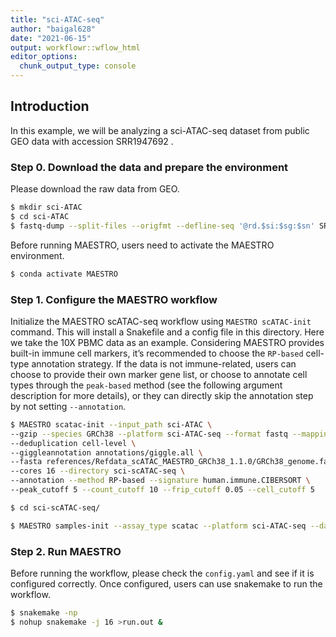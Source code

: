 ```yaml
---
title: "sci-ATAC-seq"
author: "baigal628"
date: "2021-06-15"
output: workflowr::wflow_html
editor_options:
  chunk_output_type: console
---
```


## Introduction

In this example, we will be analyzing a sci-ATAC-seq dataset from public GEO data with accession SRR1947692 .

### Step 0. Download the data and prepare the environment

Please download the raw data from GEO.

```bash
$ mkdir sci-ATAC
$ cd sci-ATAC
$ fastq-dump --split-files --origfmt --defline-seq '@rd.$si:$sg:$sn' SRR1947692
```

Before running MAESTRO, users need to activate the MAESTRO environment.

```bash
$ conda activate MAESTRO
```


### Step 1. Configure the MAESTRO workflow
Initialize the MAESTRO scATAC-seq workflow using `MAESTRO scATAC-init` command. This will install a Snakefile and a config file in this directory. Here we take the 10X PBMC data as an example. Considering MAESTRO provides built-in immune cell markers, it's recommended to choose the `RP-based` cell-type annotation strategy. If the data is not immune-related, users can choose to provide their own marker gene list, or choose to annotate cell types through the `peak-based` method (see the following argument description for more details), or they can directly skip the annotation step by not setting `--annotation`.

```bash
$ MAESTRO scatac-init --input_path sci-ATAC \
--gzip --species GRCh38 --platform sci-ATAC-seq --format fastq --mapping minimap2 \
--deduplication cell-level \
--giggleannotation annotations/giggle.all \
--fasta references/Refdata_scATAC_MAESTRO_GRCh38_1.1.0/GRCh38_genome.fa \
--cores 16 --directory sci-scATAC-seq \
--annotation --method RP-based --signature human.immune.CIBERSORT \
--peak_cutoff 5 --count_cutoff 10 --frip_cutoff 0.05 --cell_cutoff 5

$ cd sci-scATAC-seq/

$ MAESTRO samples-init --assay_type scatac --platform sci-ATAC-seq --data_type fastq --data_dir sci-ATAC/
```

### Step 2. Run MAESTRO
Before running the workflow, please check the `config.yaml` and see if it is configured correctly. Once configured, users can use snakemake to run the workflow.

```bash
$ snakemake -np
$ nohup snakemake -j 16 >run.out &
```

